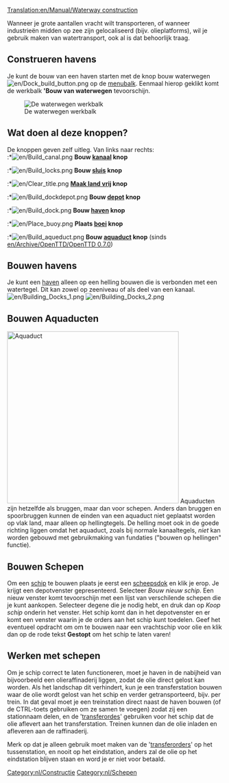 [[Translation:en/Manual/Waterway construction]]
{{nl/Inhoudsopgave}}

Wanneer je grote aantallen vracht wilt transporteren, of wanneer industrieën midden op zee zijn gelocaliseerd (bijv. olieplatforms), wil je gebruik maken van watertransport, ook al is dat behoorlijk traag.

==Construeren havens==
Je kunt de bouw van een haven starten met de knop bouw waterwegen [[File:en/Dock build button.png]] op de [[nl/Manual/Spelinterface#de-menubalk|menubalk]]. Eenmaal hierop geklikt komt de werkbalk ''''Bouw van waterwegen''' tevoorschijn.

[[File:nl/Bouw van waterwegen toolbar hk.png|none|frame|De waterwegen werkbalk]]

==Wat doen al deze knoppen?==
De knoppen geven zelf uitleg. Van links naar rechts:<br>
:*[[File:en/Build canal.png]] '''Bouw [[nl/Havens|kanaal]] knop'''
:*[[File:en/Build locks.png]] '''Bouw [[nl/Havens|sluis]] knop'''
:*[[File:en/Clear title.png]] '''[[nl/Manual/Terreinvorming|Maak land vrij]] knop'''
:*[[File:en/Build dockdepot.png]] '''Bouw [[en/Manual/Depots|depot]] knop'''
:*[[File:en/Build dock.png]] '''Bouw [[nl/Havens|haven]] knop'''
:*[[File:en/Place buoy.png]] '''Plaats [[nl/Havens|boei]] knop'''
:*[[File:en/Build aqueduct.png]] '''Bouw [[nl/Manual/Waterwegconstructies#bouwen-aquaducten|aquaduct]] knop''' (sinds [[en/Archive/OpenTTD/OpenTTD 0.7.0]])

==Bouwen havens==
Je kunt een [[nl/Havens|haven]] alleen op een helling bouwen die is verbonden met een watertegel. Dit kan zowel op zeeniveau of als deel van een kanaal.
[[File:en/Building Docks 1.png|left]] [[File:en/Building Docks 2.png]]



==Bouwen Aquaducten==
[[File:en/Aqueduct.png|left|thumb|400px|Aquaduct]]
Aquaducten zijn hetzelfde als bruggen, maar dan voor schepen. Anders dan bruggen en spoorbruggen kunnen de einden van een aquaduct niet geplaatst worden op vlak land, maar alleen op hellingtegels. De helling moet ook in de goede richting liggen omdat het aquaduct, zoals bij normale kanaaltegels, ''niet'' kan worden gebouwd met gebruikmaking van fundaties ("bouwen op hellingen" functie).<br style="clear:both;">

==Bouwen Schepen==
Om een [[nl/Manual/Schepen|schip]] te bouwen plaats je eerst een [[nl/Manual/Bouw dok|scheepsdok]] en klik je erop. Je krijgt een depotvenster gepresenteerd. Selecteer ''Bouw nieuw schip''. Een nieuw venster komt tevoorschijn met een lijst van verschilende schepen die je kunt aankopen. Selecteer degene die je nodig hebt, en druk dan op ''Koop schip'' onderin het venster. Het schip komt dan in het depotvenster en er komt een venster waarin je de orders aan het schip kunt toedelen. Geef het eventueel opdracht om om te bouwen naar een vrachtschip voor olie en klik dan op de rode tekst '''Gestopt''' om het schip te laten varen!

==Werken met schepen==
Om je schip correct te laten functioneren, moet je haven in de nabijheid van bijvoorbeeld een olieraffinaderij liggen, zodat de olie direct gelost kan worden. Als het landschap dit verhindert, kun je een transferstation bouwen waar de olie wordt gelost van het schip en verder getransporteerd, bijv. per trein. In dat geval moet je een treinstation direct naast de haven bouwen (of de CTRL-toets gebruiken om ze samen te voegen) zodat zij een stationnaam delen, en de '[[nl/Manual/Orders#transfer|transferordes]]' gebruiken voor het schip dat de olie aflevert aan het transferstation. Treinen kunnen dan de olie inladen en afleveren aan de raffinaderij.

Merk op dat je alleen gebruik moet maken van de '[[nl/Manual/Orders#transfer|transferorders]]' op het tussenstation, en nooit op het eindstation, anders zal de olie op het eindstation blijven staan en word je er niet voor betaald.
[[Category:nl/Constructie]]
[[Category:nl/Schepen]]